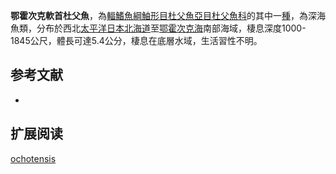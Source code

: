 {{Speciesbox
| name = 鄂霍次克軟首杜父魚
| image = 
| image_width = 250px
| status = NE
| status_system = IUCN3.1
| genus = Zesticelus
| species = ochotensis
| authority = [[Yabe|Yabe]], 1995
| synonyms = 
}}
'''鄂霍次克軟首杜父魚'''，為[[輻鰭魚綱|輻鰭魚綱]][[鮋形目|鮋形目]][[杜父魚亞目|杜父魚亞目]][[杜父魚科|杜父魚科]]的其中一[[種|種]]，為深海魚類，分布於西北[[太平洋|太平洋]][[日本|日本]][[北海道|北海道]]至[[鄂霍次克海|鄂霍次克海]]南部海域，棲息深度1000-1845公尺，體長可達5.4公分，棲息在底層水域，生活習性不明。

==参考文献==
*{{FishBase_species|genus=Zesticelus|species=ochotensis|year=2014|month=5}}

== 扩展阅读 ==
{{refbegin}}
{{wikispecies-inline|Zesticelus ochotensis|鄂霍次克軟首杜父魚}}
{{refend}}
{{Taxonbar|from=Q2039563}}

[[Category:軟首杜父魚屬|ochotensis]]


{{鮋形目小作品}}